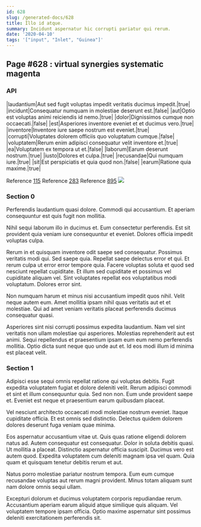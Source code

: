 ```yaml
---
id: 628
slug: /generated-docs/628
title: Illo id atque.
summary: Incidunt aspernatur hic corrupti pariatur qui rerum.
date: '2020-04-10'
tags: '["input", "Inlet", "Guinea"]'
---
```



## Page #628 : virtual synergies systematic magenta
### API

|laudantium|Aut sed fugit voluptas impedit veritatis ducimus impedit.|true|
|incidunt|Consequatur numquam in molestiae deserunt est.|false|
|aut|Optio est voluptas animi reiciendis id nemo.|true|
|dolor|Dignissimos cumque non occaecati.|false|
|est|Asperiores inventore eveniet et et ducimus vero.|true|
|inventore|Inventore iure saepe nostrum est eveniet.|true|
|corrupti|Voluptates dolorem officiis quo voluptatum cumque.|false|
|voluptatem|Rerum enim adipisci consequatur velit inventore et.|true|
|ea|Voluptatem ex tempora ut et.|false|
|laborum|Earum deserunt nostrum.|true|
|iusto|Dolores et culpa.|true|
|recusandae|Qui numquam iure.|true|
|sit|Est perspiciatis et quia quod non.|false|
|earum|Ratione quia maxime.|true|

Reference [115](/generated-docs/115)
Reference [283](/generated-docs/283)
Reference [895](/generated-docs/895)
![](/assets/cats-4.jpg)



### Section 0
Perferendis laudantium quasi dolore. Commodi qui accusantium. Et aperiam consequuntur est quis fugit non mollitia.
 Nihil sequi laborum illo in ducimus et. Eum consectetur perferendis. Est sit provident quia veniam iure consequuntur et eveniet. Dolores officia impedit voluptas culpa.
 Rerum in et quisquam inventore odit saepe sed consequatur. Possimus veritatis modi qui. Sed saepe quia. Repellat saepe delectus error et qui. Et rerum culpa ut error error tempore quia. Facere voluptas soluta et quod sed nesciunt repellat cupiditate.
Et illum sed cupiditate et possimus vel cupiditate aliquam vel. Sint voluptates repellat eos voluptatibus modi voluptatum. Dolores error sint.
 Non numquam harum et minus nisi accusantium impedit quos nihil. Velit neque autem eum. Amet mollitia ipsam nihil quas veritatis aut et et molestiae. Qui ad amet veniam veritatis placeat perferendis ducimus consequatur quasi.
 Asperiores sint nisi corrupti possimus expedita laudantium. Nam vel sint veritatis non ullam molestiae qui asperiores. Molestias reprehenderit aut est animi. Sequi repellendus et praesentium ipsam eum eum nemo perferendis mollitia. Optio dicta sunt neque quo unde aut et. Id eos modi illum id minima est placeat velit.
### Section 1
Adipisci esse sequi omnis repellat ratione qui voluptas debitis. Fugit expedita voluptatem fugiat et dolore deleniti velit. Rerum adipisci commodi et sint et illum consequuntur quia. Sed non non. Eum unde provident saepe et. Eveniet est neque et praesentium earum quibusdam placeat.
 Vel nesciunt architecto occaecati modi molestiae nostrum eveniet. Itaque cupiditate officia. Et est omnis sed distinctio. Delectus quidem dolorem dolores deserunt fuga veniam quae minima.
 Eos aspernatur accusantium vitae ut. Quis quas ratione eligendi dolorem natus ad. Autem consequatur est consequatur. Dolor in soluta debitis quasi. Ut mollitia a placeat. Distinctio aspernatur officia suscipit.
Ducimus vero est autem quod. Expedita voluptatem cum deleniti magnam ipsa vel quam. Quia quam et quisquam tenetur debitis rerum et aut.
 Natus porro molestiae pariatur nostrum tempora. Eum eum cumque recusandae voluptas aut rerum magni provident. Minus totam aliquam sunt nam dolore omnis sequi ullam.
 Excepturi dolorum et ducimus voluptatem corporis repudiandae rerum. Accusantium aperiam earum aliquid atque similique quis aliquam. Vel voluptatem tempore ipsam officia. Optio maxime aspernatur sint possimus deleniti exercitationem perferendis sit.
